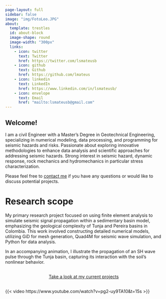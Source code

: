 ---
page-layout: full
sidebar: false
image: "img/FotoLeo.JPG"
about:
  template: trestles
  id: about-block
  image-shape: round
  image-width: "300px"
  links:
    - icon: twitter
      text: Twitter
      href: https://twitter.com/lsmateusb
    - icon: github
      text: Github
      href: https://github.com/lmateus
    - icon: linkedin
      text: LinkedIn
      href: https://www.linkedin.com/in/lsmateusb/
    - icon: envelope
      text: Email
      href: "mailto:lsmateusb@gmail.com"  
---

::: {#about-block}
## Welcome!

I am a civil Engineer with a Master’s Degree in Geotechnical Engineering, specializing in numerical modeling, data processing, and programming for seismic hazards and risks. Passionate about exploring innovative methodologies to enhance data analysis and scientific approaches for addressing seismic hazards. Strong interest in seismic hazard, dynamic response, rock mechanics and hydromechanics in particular stress characterization.  

Please feel free to [contact me](mailto:lsmateusb@gmail.com) if you have any questions or would like to discuss potential projects.

:::


# Research scope

My primary research project focused on using finite element analysis to simulate seismic signal propagation within a sedimentary basin model, emphasizing the geological complexity of Tunja and Pereira basins in Colombia. This work involved constructing detailed numerical models, utilizing GiD for mesh generation, Quad4M for seismic wave simulation, and Python for data analysis. 

In an accompanying animation, I illustrate the propagation of an SH wave pulse through the Tunja basin, capturing its interaction with the soil's nonlinear behavior.

```{=html}
<div  style="margin: 30px; text-align: center;">
<a class="btn btn-primary" href="https://linmaria.github.io/LeonardoMateus/projects/" role="button" target="_blank" style="padding: 15px 30px;">Take a look at my current projects</a>
</div>
```

{{< video https://www.youtube.com/watch?v=pg2-uy9TA10&t=15s >}}



